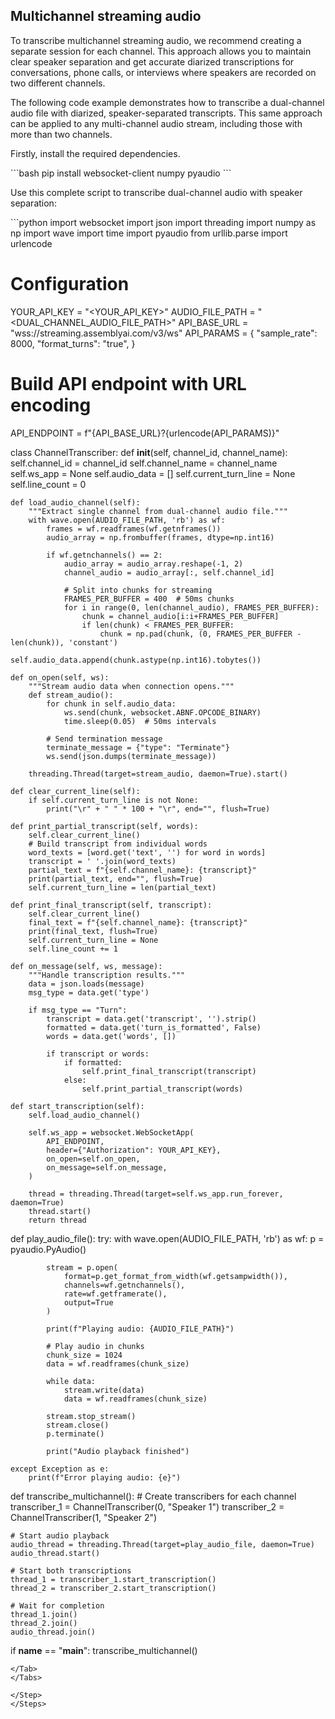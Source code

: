 ## Multichannel streaming audio

To transcribe multichannel streaming audio, we recommend creating a separate session for each channel. This approach allows you to maintain clear speaker separation and get accurate diarized transcriptions for conversations, phone calls, or interviews where speakers are recorded on two different channels.

The following code example demonstrates how to transcribe a dual-channel audio file with diarized, speaker-separated transcripts. This same approach can be applied to any multi-channel audio stream, including those with more than two channels.

<Steps>
<Step>

Firstly, install the required dependencies.

<Tab language="python" title="Python">
```bash
pip install websocket-client numpy pyaudio
```
</Tab>

</Step>

<Step>

Use this complete script to transcribe dual-channel audio with speaker separation:

<Tabs groupId="language">
<Tab language="python" title="Python">
```python
import websocket
import json
import threading
import numpy as np
import wave
import time
import pyaudio
from urllib.parse import urlencode

# Configuration
YOUR_API_KEY = "<YOUR_API_KEY>"
AUDIO_FILE_PATH = "<DUAL_CHANNEL_AUDIO_FILE_PATH>"
API_BASE_URL = "wss://streaming.assemblyai.com/v3/ws"
API_PARAMS = {
    "sample_rate": 8000,
    "format_turns": "true",
}

# Build API endpoint with URL encoding
API_ENDPOINT = f"{API_BASE_URL}?{urlencode(API_PARAMS)}"

class ChannelTranscriber:
    def __init__(self, channel_id, channel_name):
        self.channel_id = channel_id
        self.channel_name = channel_name
        self.ws_app = None
        self.audio_data = []
        self.current_turn_line = None
        self.line_count = 0

    def load_audio_channel(self):
        """Extract single channel from dual-channel audio file."""
        with wave.open(AUDIO_FILE_PATH, 'rb') as wf:
            frames = wf.readframes(wf.getnframes())
            audio_array = np.frombuffer(frames, dtype=np.int16)

            if wf.getnchannels() == 2:
                audio_array = audio_array.reshape(-1, 2)
                channel_audio = audio_array[:, self.channel_id]

                # Split into chunks for streaming
                FRAMES_PER_BUFFER = 400  # 50ms chunks
                for i in range(0, len(channel_audio), FRAMES_PER_BUFFER):
                    chunk = channel_audio[i:i+FRAMES_PER_BUFFER]
                    if len(chunk) < FRAMES_PER_BUFFER:
                        chunk = np.pad(chunk, (0, FRAMES_PER_BUFFER - len(chunk)), 'constant')
                    self.audio_data.append(chunk.astype(np.int16).tobytes())

    def on_open(self, ws):
        """Stream audio data when connection opens."""
        def stream_audio():
            for chunk in self.audio_data:
                ws.send(chunk, websocket.ABNF.OPCODE_BINARY)
                time.sleep(0.05)  # 50ms intervals

            # Send termination message
            terminate_message = {"type": "Terminate"}
            ws.send(json.dumps(terminate_message))

        threading.Thread(target=stream_audio, daemon=True).start()

    def clear_current_line(self):
        if self.current_turn_line is not None:
            print("\r" + " " * 100 + "\r", end="", flush=True)

    def print_partial_transcript(self, words):
        self.clear_current_line()
        # Build transcript from individual words
        word_texts = [word.get('text', '') for word in words]
        transcript = ' '.join(word_texts)
        partial_text = f"{self.channel_name}: {transcript}"
        print(partial_text, end="", flush=True)
        self.current_turn_line = len(partial_text)

    def print_final_transcript(self, transcript):
        self.clear_current_line()
        final_text = f"{self.channel_name}: {transcript}"
        print(final_text, flush=True)
        self.current_turn_line = None
        self.line_count += 1

    def on_message(self, ws, message):
        """Handle transcription results."""
        data = json.loads(message)
        msg_type = data.get('type')

        if msg_type == "Turn":
            transcript = data.get('transcript', '').strip()
            formatted = data.get('turn_is_formatted', False)
            words = data.get('words', [])

            if transcript or words:
                if formatted:
                    self.print_final_transcript(transcript)
                else:
                    self.print_partial_transcript(words)

    def start_transcription(self):
        self.load_audio_channel()

        self.ws_app = websocket.WebSocketApp(
            API_ENDPOINT,
            header={"Authorization": YOUR_API_KEY},
            on_open=self.on_open,
            on_message=self.on_message,
        )

        thread = threading.Thread(target=self.ws_app.run_forever, daemon=True)
        thread.start()
        return thread

def play_audio_file():
    try:
        with wave.open(AUDIO_FILE_PATH, 'rb') as wf:
            p = pyaudio.PyAudio()

            stream = p.open(
                format=p.get_format_from_width(wf.getsampwidth()),
                channels=wf.getnchannels(),
                rate=wf.getframerate(),
                output=True
            )

            print(f"Playing audio: {AUDIO_FILE_PATH}")

            # Play audio in chunks
            chunk_size = 1024
            data = wf.readframes(chunk_size)

            while data:
                stream.write(data)
                data = wf.readframes(chunk_size)

            stream.stop_stream()
            stream.close()
            p.terminate()

            print("Audio playback finished")

    except Exception as e:
        print(f"Error playing audio: {e}")


def transcribe_multichannel():
    # Create transcribers for each channel
    transcriber_1 = ChannelTranscriber(0, "Speaker 1")
    transcriber_2 = ChannelTranscriber(1, "Speaker 2")

    # Start audio playback
    audio_thread = threading.Thread(target=play_audio_file, daemon=True)
    audio_thread.start()

    # Start both transcriptions
    thread_1 = transcriber_1.start_transcription()
    thread_2 = transcriber_2.start_transcription()

    # Wait for completion
    thread_1.join()
    thread_2.join()
    audio_thread.join()

if __name__ == "__main__":
    transcribe_multichannel()
```
</Tab>
</Tabs>

</Step>
</Steps>
